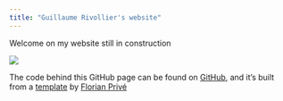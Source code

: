 ```yaml
---
title: "Guillaume Rivollier's website"
---
```


Welcome on my website still in construction

![](WIP-logo.png)


The code behind this GitHub page can be found on [GitHub](https://github.com/RivollierG/RivollierG.github.io), and it's built from a [template](privefl/rmarkdown-website-template) by [Florian Privé](https://privefl.github.io/)